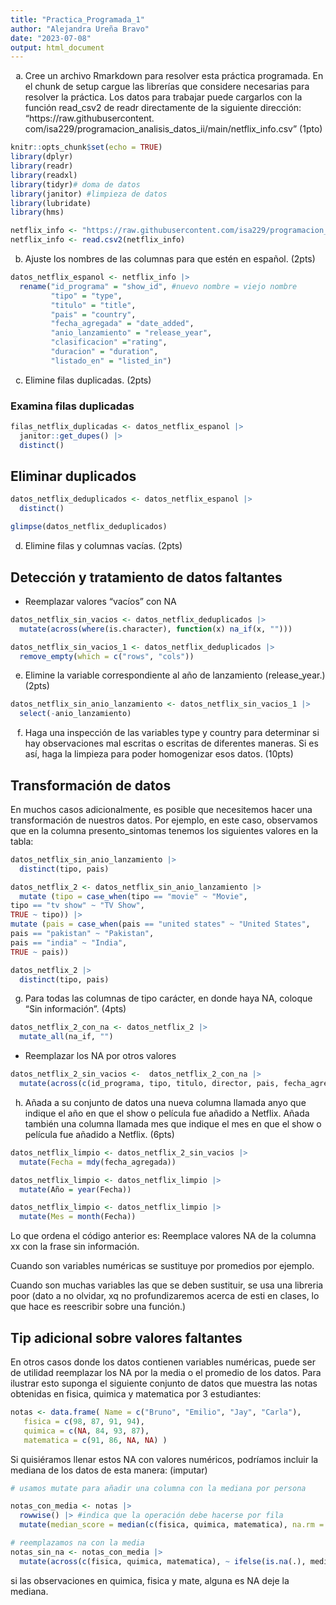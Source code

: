 ```yaml
---
title: "Practica_Programada_1"
author: "Alejandra Ureña Bravo"
date: "2023-07-08"
output: html_document
---
```


a. Cree un archivo Rmarkdown para resolver esta práctica programada. En el chunk de setup cargue las librerías que considere necesarias para resolver la práctica. Los datos para trabajar puede cargarlos con la función read_csv2 de readr directamente de la siguiente dirección: “https://raw.githubusercontent.
com/isa229/programacion_analisis_datos_ii/main/netflix_info.csv” (1pto)

```r
knitr::opts_chunk$set(echo = TRUE)
library(dplyr)
library(readr)
library(readxl)
library(tidyr)# doma de datos
library(janitor) #limpieza de datos
library(lubridate)
library(hms)
```

```r
netflix_info <- "https://raw.githubusercontent.com/isa229/programacion_analisis_datos_ii/main/netflix_info.csv"
netflix_info <- read.csv2(netflix_info)
```

b. Ajuste los nombres de las columnas para que estén en español. (2pts)

```r
datos_netflix_espanol <- netflix_info |> 
  rename("id_programa" = "show_id", #nuevo nombre = viejo nombre 
         "tipo" = "type",
         "titulo" = "title", 
         "pais" = "country",
         "fecha_agregada" = "date_added",
         "anio_lanzamiento" = "release_year",
         "clasificacion" ="rating",
         "duracion" = "duration",
         "listado_en" = "listed_in")
```

c. Elimine filas duplicadas. (2pts)

### Examina filas duplicadas

```r
filas_netflix_duplicadas <- datos_netflix_espanol |>  
  janitor::get_dupes() |> 
  distinct()
```
## Eliminar duplicados


```r
datos_netflix_deduplicados <- datos_netflix_espanol |> 
  distinct()
```

```r
glimpse(datos_netflix_deduplicados)
```

d. Elimine filas y columnas vacías. (2pts)


## Detección y tratamiento de datos faltantes

- Reemplazar valores "vacíos" con NA


```r
datos_netflix_sin_vacios <- datos_netflix_deduplicados |> 
  mutate(across(where(is.character), function(x) na_if(x, "")))
```


```r
datos_netflix_sin_vacios_1 <- datos_netflix_deduplicados |> 
  remove_empty(which = c("rows", "cols"))
```

e. Elimine la variable correspondiente al año de lanzamiento (release_year.) (2pts)

```r
datos_netflix_sin_anio_lanzamiento <- datos_netflix_sin_vacios_1 |> 
  select(-anio_lanzamiento)
```

f. Haga una inspección de las variables type y country para determinar si hay observaciones mal escritas o escritas de diferentes maneras. Si es así, haga la limpieza para poder homogenizar esos datos. (10pts)

## Transformación de datos

En muchos casos adicionalmente, es posible que necesitemos hacer una transformación de
nuestros datos. Por ejemplo, en este caso, observamos que en la columna presento_sintomas
tenemos los siguientes valores en la tabla:

```r
datos_netflix_sin_anio_lanzamiento |> 
  distinct(tipo, pais)
```


```r
datos_netflix_2 <- datos_netflix_sin_anio_lanzamiento |> 
  mutate (tipo = case_when(tipo == "movie" ~ "Movie",
tipo == "tv show" ~ "TV Show",
TRUE ~ tipo)) |> 
mutate (pais = case_when(pais == "united states" ~ "United States",
pais == "pakistan" ~ "Pakistan",
pais == "india" ~ "India",
TRUE ~ pais)) 
```


```r
datos_netflix_2 |> 
  distinct(tipo, pais)
```

g. Para todas las columnas de tipo carácter, en donde haya NA, coloque “Sin información”. (4pts)

```r
datos_netflix_2_con_na <- datos_netflix_2 |> 
  mutate_all(na_if, "")
```

- Reemplazar los NA por otros valores


```r
datos_netflix_2_sin_vacios <-  datos_netflix_2_con_na |>  
  mutate(across(c(id_programa, tipo, titulo, director, pais, fecha_agregada, clasificacion, duracion, listado_en), function(x) ifelse(is.na(x), "Sin información", x)))
```

h. Añada a su conjunto de datos una nueva columna llamada anyo que indique el año en que el show o
película fue añadido a Netflix. Añada también una columna llamada mes que indique el mes en que el
show o película fue añadido a Netflix. (6pts)


```r
datos_netflix_limpio <- datos_netflix_2_sin_vacios |> 
  mutate(Fecha = mdy(fecha_agregada))

datos_netflix_limpio <- datos_netflix_limpio |> 
  mutate(Año = year(Fecha))

datos_netflix_limpio <- datos_netflix_limpio |> 
  mutate(Mes = month(Fecha))
```


Lo que ordena el código anterior es: Reemplace valores NA de la columna xx con la frase sin información. 

Cuando son variables numéricas se sustituye por promedios por ejemplo.

Cuando son muchas variables las que se deben sustituir, se usa una libreria poor (dato a no olvidar, xq no profundizaremos acerca de esti en clases, lo que hace es reescribir sobre una función.)



## Tip adicional sobre valores faltantes

En otros casos donde los datos contienen variables numéricas, puede ser de utilidad
reemplazar los NA por la media o el promedio de los datos. Para ilustrar esto suponga
el siguiente conjunto de datos que muestra las notas obtenidas en fisica, quimica
y matematica por 3 estudiantes:
 
```r
notas <- data.frame( Name = c("Bruno", "Emilio", "Jay", "Carla"),
   fisica = c(98, 87, 91, 94),
   quimica = c(NA, 84, 93, 87),
   matematica = c(91, 86, NA, NA) )
```

Si quisiéramos llenar estos NA con valores numéricos, podríamos incluir la mediana
de los datos de esta manera:
(imputar)

```r
# usamos mutate para añadir una columna con la mediana por persona

notas_con_media <- notas |> 
  rowwise() |> #indica que la operación debe hacerse por fila
  mutate(median_score = median(c(fisica, quimica, matematica), na.rm = TRUE))

# reemplazamos na con la media
notas_sin_na <- notas_con_media |> 
  mutate(across(c(fisica, quimica, matematica), ~ ifelse(is.na(.), median_score, .))) #si alguna de las observaciones es na escriba la media
```
si las observaciones en quimica, fisica y mate, alguna es NA deje la mediana.